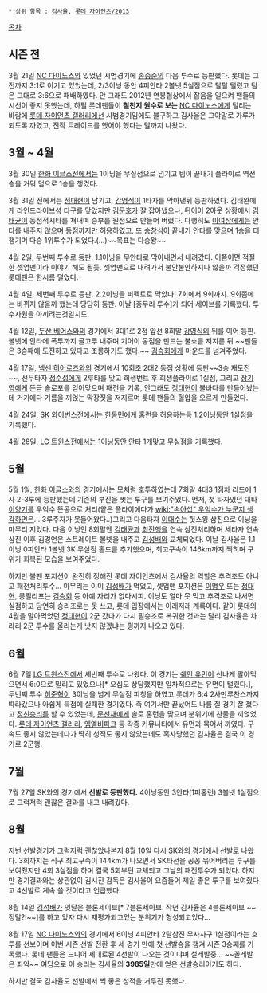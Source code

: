  * 상위 항목 : [[김사율]], [[롯데 자이언츠/2013]]

[[목차]]
== 시즌 전 ==
3월 21일 [[NC 다이노스]]와 있었던 시범경기에 [[송승준]]의 다음 투수로 등판했다. 롯데는 그 전까지 3:1로 이기고 있었는데, 2/3이닝 동안 4피안타 2볼넷 5실점으로 탈탈 털렸고 팀은 그대로 3:6으로 패배하였다. 안 그래도 2012년 연봉협상에서 잡음을 일으켜 팬들의 시선이 좋지 못했는데, 하필 롯데팬들이 '''철천지 원수로 보는''' [[NC 다이노스]]에게 털리는 바람에 [[롯데 자이언츠 갤러리]]에선 시범경기임에도 불구하고 김사율은 그야말로 가루가 되도록 까였고, 진작 트레이드를 했어야 했다는 말까지 나왔다.

== 3월 ~ 4월 ==
3월 30일 [[한화 이글스]]전에서는 1이닝을 무실점으로 넘기고 팀이 끝내기 플라이로 역전승을 거둬 덤으로 1승을 챙겼다.

3월 31일 전에서는 [[정대현]]이 남기고, [[강영식]]이 1타자를 막아낸뒤 등판하였다.
김태완에게 라인드라이브성 타구를 맞았지만 [[김문호]]가 잘 잡아냈으나, 뒤이어 2아웃 상황에서 [[김태균]]이 동점적시타를 쳐내며 승부를 원점으로 만들어 버렸다. 다행히도 [[이여상]]에게는 안타를 내주지 않으며 동점까지만 허용하였고, 또 [[송창식]]이 끝내기 안타를 맞으며 1승을 더챙기며 다승 1위투수가 되었다.(...)~~목표는 다승왕~~

4월 2일, 두번째 투수로 등판. 1.1이닝을 무안타로 막아내면서 내려갔다. 이쯤이면 적절한 셋업맨이라 이야기 해도 될듯. 셋업맨으로 내려가서 불안불안하지나 않을까 걱정했던 롯데팬은 한시름 덜었다.

4월 4일, 세번째 투수로 등판. 2.2이닝을 퍼펙트로 막았다! 7회에서 9회까지. 9회쯤에는 바뀌지 않을까 했는데 당당히 등판. 이날 [중무리 투수]가 되어 세이브를 기록했다. 투수자원을 아끼려는것일지도.

4월 12일, [[두산 베어스]]와의 경기에서 3대1로 2점 앞선 8회말 [[강영식]]의 뒤를 이어 등판. 볼넷에 안타에 폭투까지 골고루 내주며 기어이 동점을 만드는 불쇼를 저지른 뒤 ~~팬들은 3승째에 도전하고 있다고 조롱하기도 했다.~~ [[김승회]]에게 마운드를 넘겨주었다.

4월 17일, [[넥센 히어로즈]]와의 경기에서 10회초 2대2 동점 상황에 등판~~3승 재도전~~, 선두타자 [[정수성]]에게 2루타를 맞고 희생번트 후 희생플라이로 1실점, 그리고 [[장기영]]에게 뜬금 솔로포를 얻어맞으며 패전을 기록, 안그래도 [[정대현]]이 불바다를 만들어놨는데 거기에다 기름을 끼얹는 막장짓을 저지르며 롯데 팬들의 혈압을 오르게 만들었다. 

4월 24일, [[SK 와이번스]]전에서는 [[한동민]]에게 홈런을 허용하는등 1.2이닝동안 1실점을 기록했다.

4월 28일, [[LG 트윈스]]전에서는 1이닝동안 안타 1개맞고 무실점을 기록했다.
  
== 5월 ==
5월 1일, [[한화 이글스]]와의 경기에서는 모처럼 호투하였는데 7회말 4대3 1점차 리드에 1사 2-3루에 등판했는데 기존의 부진을 씻는 투구를 보여주었다. 먼저, 첫 타자였던 대타 [[이양기]]를 우익수 뜬공으로 처리(얕은 플라이에다가 [[wiki:"손아섭" 우익수가 누군지 생각하면은]]... 3루주자가 못들어왔다..)그리고 다음타자 [[이대수]]는 헛스윙 삼진으로 이닝을 마무리 지었다. 다음 이닝인 8회말엔 [[김태균]]과 [[최진행]]을 연속 삼진처리하며 세타자 연속 삼진 이후 김경언은 스트레이트 볼넷을 내주고 [[김성배]]와 교체되었다. 이날 김사율은 1.1이닝 0피안타 1볼넷 3K 무실점 홀드를 추가했으며, 최고구속이 146km까지 찍히며 구위가 회복된 모습을 보여주었다.

하지만 불펜 포지션이 완전히 정해진 롯데 자이언츠에서 김사율의 역할은 추격조도 아니고 패전처리투수... 마무리는 이미 [[김성배]]가 먹었고, 셋업맨 포지션은 [[이명우]] 또는 [[정대현]], 롱릴리프는 [[김승회]] 등 아예 자리가 없다시피. 이닝도 얼마 못 먹고 추격조로 나서면 실점하고 당연히 승리조로는 못 쓰고, 롯데 입장에서는 이래저래 계륵이다. 같이 롯데의 4월을 말아먹었던 [[정대현]]이 2군 갔다가 다시 필승조로 복귀한 것과는 달리 김사율은 차라리 2군 투수를 올리는게 낫지 않겠냐는 평까지 나오고 있다. 

== 6월 ==
6월 7일 [[LG 트윈스]]전에서 세번째 투수로 나왔다. 이 경기는 [[쉐인 유먼]]이 신나게 말아먹으면서 6:0으로 밀리고 있었으나[* 오심도 상당했지만 일차적으로는 유먼이 털렸다.], 두번째 투수 [[허준혁]]이 3이닝을 넘게 무실점 피칭을 하였고 롯데가 6:4 2사만루찬스까지 따라갔으나 아쉽게 득점에 실패한 경기였다. 즉 여기서만 끝났어도 나름 질 경기 잘 졌다고 [[정신승리]]를 할 수 있었는데, [[문선재]]에게 솔로 홈런을 맞으며 분위기에 찬물을 끼얹었다. [[롯데 자이언츠 갤러리]], [[엠엘비파크]] 등 각종 커뮤니티에서 유먼과 묶어서 까였다. 
구속도 좋지 않았는데다가 딱히 성적도 좋지 않았는데도 혹사당했던 김사율은 결국 이 경기로 2군행.

== 7월 ==
7월 27일 SK와의 경기에서 '''선발로 등판했다.''' 4이닝동안 3안타(1피홈런) 3볼넷 1실점으로 그럭저럭 괜찮은 결과를 내고 내려갔다.

== 8월 ==
저번 선발경기가 그럭저럭 괜찮았나본지 8월 10일 다시 SK와의 경기에서 선발로 나왔다. 3회까지는 직구 최고구속이 144km가 나오면서 SK타선을 꽁꽁 묶어버리는 투구를 보여줬지만 4회 3실점을 하며 결국 5회부턴 교체되고 그날의 패전투수가 되었다. 하지만 경기결과와는 상관없이 김시진 감독은 김사율이 요즘들어 제일 좋은 투구를 보여줬다고 4선발로 계속 쓸 것이라고 언급했다. 

8월 14일 [[김성배]]가 잇달은 블론세이브[* 7블론세이브. 작년 김사율은 4블론세이브 ~~정말?!~~]를 하고 있자 다시 재평가되고있는 분위기가 형성되고있다...

8월 17일 [[NC 다이노스]]와의 경기에서 6이닝 4피안타 2탈삼진 무사사구 1실점이라는 호투를 선보이며 이번 시즌 선발 전환 후 세 경기 만에 첫 선발승을 챙겨 시즌 3승째를 기록했다. 롯데 팬들은 드디어 제대로된 4선발이 나오는 것이냐며 설레발중... ~~꼴레발은 죄악~~ 여담으로 이 승리는 김사율의 '''3985일'''만에 얻은 선발승리이기도 하다. 

하지만 결국 김사율도 선발에서 썩 좋은 성적을 거두진 못했다.
